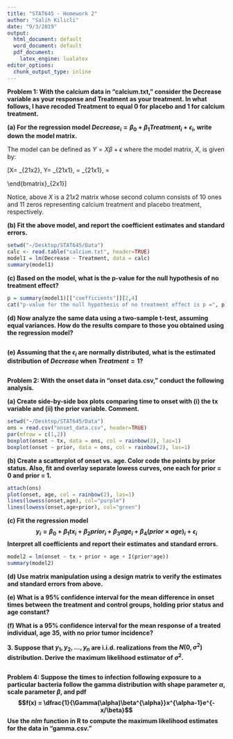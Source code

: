 ```yaml
---
title: "STAT645 - Homework 2"
author: "Salih Kilicli"
date: "9/3/2019"
output:
  html_document: default
  word_document: default
  pdf_document: 
    latex_engine: lualatex
editor_options:
  chunk_output_type: inline
---
```


**Problem 1: With the calcium data in “calcium.txt,” consider the Decrease variable as your response
and Treatment as your treatment. In what follows, I have recoded Treatment to equal 0 for
placebo and 1 for calcium treatment.**

**(a) For the regression model $Decrease_i = \beta_0 + \beta_1 Treatment_i + \epsilon_i$, write down the model matrix.**

The model can be defined as $Y=X \beta + \epsilon$ where the model matrix, $X$, is given by:

\[X=\begin{bmatrix}
1&1\\
\vdots&\vdots\\
1&1\\
1&0\\
1&0\\
\vdots&\vdots\\
1&0\\
\end{bmatrix}_{21x2}, \qquad Y=\begin{bmatrix}
y_1\\
\vdots\\
\vdots\\
\vdots\\
\vdots\\
y_{21}\\
\end{bmatrix}_{21x1}, \qquad \epsilon=\begin{bmatrix}
e_1\\
\vdots\\
\vdots\\
\vdots\\
\vdots\\
e_{21}\\
\end{bmatrix}_{21x1}, \qquad \beta=\begin{bmatrix}
\beta_1\\
\beta_2\
\end{bmatrix}_{2x1}\]

Notice, above $X$ is a $21x2$ matrix whose second column consists of 10 ones and 11 zeros representing calcium treatment and placebo treatment, respectively.


**(b) Fit the above model, and report the coefficient estimates and standard errors.**

```r
setwd("~/Desktop/STAT645/Data")
calc <- read.table("calcium.txt", header=TRUE)
model1 = lm(Decrease ~ Treatment, data = calc)
summary(model1)
```

**(c) Based on the model, what is the p-value for the null hypothesis of no treatment effect?**

```r
p = summary(model1)[["coefficients"]][2,4]
cat("p-value for the null hypothesis of no treatment effect is p =", p)
```

**(d) Now analyze the same data using a two-sample t-test, assuming equal variances. How
do the results compare to those you obtained using the regression model?**

```r

```

**(e) Assuming that the $\epsilon_i$ are normally distributed, what is the estimated distribution of
$Decrease$ when $Treatment = 1$?**

```r

```


**Problem 2: With the onset data in “onset data.csv,” conduct the following analysis.**

**(a) Create side-by-side box plots comparing time to onset with (i) the tx variable and (ii)
the prior variable. Comment.**

```r
setwd("~/Desktop/STAT645/Data")
ons = read.csv("onset_data.csv", header=TRUE)
par(mfrow = c(1,2))
boxplot(onset ~ tx, data = ons, col = rainbow(2), las=1)
boxplot(onset ~ prior, data = ons, col = rainbow(2), las=1)
```

**(b) Create a scatterplot of onset vs. age. Color code the points by prior status. Also, fit
and overlay separate lowess curves, one each for prior = 0 and prior = 1.**

```r
attach(ons)
plot(onset, age, col = rainbow(2), las=1)
lines(lowess(onset,age), col="purple")
lines(lowess(onset,age+prior), col="green")
```

**(c) Fit the regression model
$$y_i = \beta_0 + \beta_1 tx_i + \beta_2 prior_i + \beta_3 age_i + \beta_4 (prior × age)_i + \epsilon_i$$
Interpret all coefficients and report their estimates and standard errors.**

```r
model2 = lm(onset ~ tx + prior + age + I(prior*age))
summary(model2)
```

**(d) Use matrix manipulation using a design matrix to verify the estimates and standard
errors from above.**

**(e) What is a 95% confidence interval for the mean difference in onset times between the
treatment and control groups, holding prior status and age constant?**

**(f) What is a 95% confidence interval for the mean response of a treated individual, age 35,
with no prior tumor incidence?**

**3. Suppose that $y_1, y_2, . . . , y_n$ are i.i.d. realizations from the $N(0, \sigma^2)$ distribution. Derive the
maximum likelihood estimator of $\sigma^2$.**

```r
 
```

**Problem 4: Suppose the times to infection following exposure to a particular bacteria follow the gamma
distribution with shape parameter $\alpha$, scale parameter $\beta$, and pdf 
$$f(x) = \dfrac{1}{\Gamma(\alpha)\beta^{\alpha}}x^{\alpha-1}e^{-x/\beta}$$
Use the *nlm* function in R to compute the maximum likelihood estimates for the data in
“gamma.csv.” **

```r

```